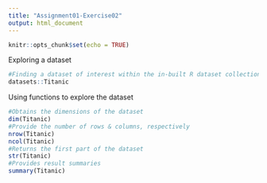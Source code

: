 ```yaml
---
title: "Assignment01-Exercise02"
output: html_document
---
```


```r
knitr::opts_chunk$set(echo = TRUE)
```

Exploring a dataset
```r
#Finding a dataset of interest within the in-built R dataset collection
datasets::Titanic
```

Using functions to explore the dataset
```r
#Obtains the dimensions of the dataset
dim(Titanic)
#Provide the number of rows & columns, respectively
nrow(Titanic)
ncol(Titanic)
#Returns the first part of the dataset
str(Titanic)
#Provides result summaries
summary(Titanic)
```

